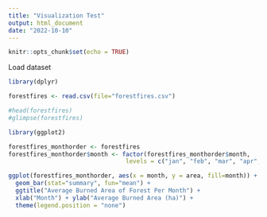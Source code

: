 ```yaml
---
title: "Visualization Test"
output: html_document
date: "2022-10-10"
---
```


```r
knitr::opts_chunk$set(echo = TRUE)
```

Load dataset
```r
library(dplyr)

forestfires <- read.csv(file="forestfires.csv")

#head(forestfires)
#glimpse(forestfires)
```

```r
library(ggplot2)

forestfires_monthorder <- forestfires
forestfires_monthorder$month <- factor(forestfires_monthorder$month, 
                                 levels = c("jan", "feb", "mar", "apr", "may", "jun", "jul", "aug", "sep", "oct", "nov", "dec"))

ggplot(forestfires_monthorder, aes(x = month, y = area, fill=month)) + 
  geom_bar(stat="summary", fun="mean") + 
  ggtitle("Average Burned Area of Forest Per Month") + 
  xlab("Month") + ylab("Average Burned Area (ha)") + 
  theme(legend.position = "none")
```

